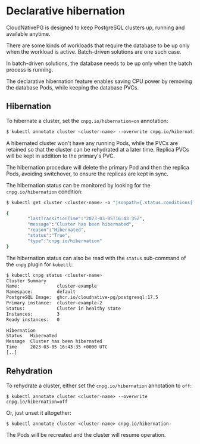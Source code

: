 ﻿# Declarative hibernation
<!-- SPDX-License-Identifier: CC-BY-4.0 -->

CloudNativePG is designed to keep PostgreSQL clusters up, running and available
anytime.

There are some kinds of workloads that require the database to be up only when
the workload is active. Batch-driven solutions are one such case.

In batch-driven solutions, the database needs to be up only when the batch
process is running.

The declarative hibernation feature enables saving CPU power by removing the
database Pods, while keeping the database PVCs.

## Hibernation

To hibernate a cluster, set the `cnpg.io/hibernation=on` annotation:

``` sh
$ kubectl annotate cluster <cluster-name> --overwrite cnpg.io/hibernation=on
```

A hibernated cluster won't have any running Pods, while the PVCs are retained
so that the cluster can be rehydrated at a later time. Replica PVCs will be
kept in addition to the primary's PVC.

The hibernation procedure will delete the primary Pod and then the replica
Pods, avoiding switchover, to ensure the replicas are kept in sync.

The hibernation status can be monitored by looking for the `cnpg.io/hibernation`
condition:

``` sh
$ kubectl get cluster <cluster-name> -o "jsonpath={.status.conditions[?(.type==\"cnpg.io/hibernation\")]}" 

{
        "lastTransitionTime":"2023-03-05T16:43:35Z",
        "message":"Cluster has been hibernated",
        "reason":"Hibernated",
        "status":"True",
        "type":"cnpg.io/hibernation"
}
```

The hibernation status can also be read with the `status` sub-command of the
`cnpg` plugin for `kubectl`:

``` sh
$ kubectl cnpg status <cluster-name>
Cluster Summary
Name:              cluster-example
Namespace:         default
PostgreSQL Image:  ghcr.io/cloudnative-pg/postgresql:17.5
Primary instance:  cluster-example-2
Status:            Cluster in healthy state 
Instances:         3
Ready instances:   0

Hibernation
Status   Hibernated
Message  Cluster has been hibernated
Time     2023-03-05 16:43:35 +0000 UTC
[..]
```

## Rehydration

To rehydrate a cluster, either set the `cnpg.io/hibernation` annotation to `off`:

```
$ kubectl annotate cluster <cluster-name> --overwrite cnpg.io/hibernation=off
```

Or, just unset it altogether:

```
$ kubectl annotate cluster <cluster-name> cnpg.io/hibernation-
```

The Pods will be recreated and the cluster will resume operation.

